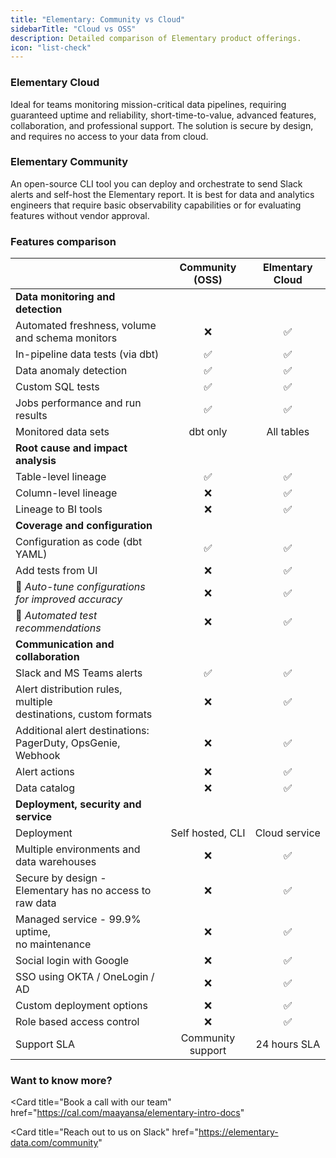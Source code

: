 ```yaml
---
title: "Elementary: Community vs Cloud"
sidebarTitle: "Cloud vs OSS"
description: Detailed comparison of Elementary product offerings. 
icon: "list-check"
---
```


### Elementary Cloud
Ideal for teams monitoring mission-critical data pipelines, requiring guaranteed uptime and reliability, short-time-to-value, advanced features, collaboration, and professional support. The solution is secure by design, and requires no access to your data from cloud.

### Elementary Community
An open-source CLI tool you can deploy and orchestrate to send Slack alerts and self-host the Elementary report. It is best for data and analytics engineers that require basic observability capabilities or for evaluating features without vendor approval.

### Features comparison

|                                                                       |   Community (OSS)   |  Elmentary Cloud  |
|-----------------------------------------------------------------------|:-------------------:|:-----------------:|
| **Data monitoring and detection**                                     |                     |                   |
| Automated freshness, volume <br/> and schema monitors                 |          ❌          |         ✅         |
| In-pipeline data tests (via dbt)                                      |          ✅          |         ✅         |
| Data anomaly detection                                                |          ✅          |         ✅         |
| Custom SQL tests                                                      |          ✅          |         ✅         |
| Jobs performance and run results                                      |          ✅          |         ✅         |
| Monitored data sets                                                   |      dbt only       |    All tables     |
| **Root cause and impact analysis**                                    |                     |                   |
| Table-level lineage                                                   |          ✅          |         ✅         |
| Column-level lineage                                                  |          ❌          |         ✅         |
| Lineage to BI tools                                                   |          ❌          |         ✅         |
| **Coverage and configuration**                                        |                     |                   |
| Configuration as code (dbt YAML)                                      |          ✅          |         ✅         |
| Add tests from UI                                                     |          ❌          |         ✅         |
| 🚧 *Auto-tune configurations <br/> for improved accuracy*             |          ❌          |         ✅         |
| 🚧 *Automated test recommendations*                                   |          ❌          |         ✅         |
| **Communication and collaboration**                                   |                     |                   |
| Slack and MS Teams alerts                                             |          ✅          |         ✅         |
| Alert distribution rules, multiple <br/> destinations, custom formats |          ❌          |         ✅         |
| Additional alert destinations: <br/> PagerDuty, OpsGenie, Webhook     |          ❌          |         ✅         |
| Alert actions                                                    |          ❌          |         ✅         |
| Data catalog                                                          |          ❌          |         ✅         |
| **Deployment, security and service**                                  |                     |                   |
| Deployment                                                            |  Self hosted, CLI   |   Cloud service   |
| Multiple environments and data warehouses                             |          ❌          |         ✅         |
| Secure by design - <br/> Elementary has no access to raw data         |          ❌          |         ✅         |
| Managed service - 99.9% uptime,<br/> no maintenance                   |          ❌          |         ✅         |
| Social login with Google                                              |          ❌          |         ✅         |
| SSO using OKTA / OneLogin / AD                                        |          ❌          |         ✅         |
| Custom deployment options                                             |          ❌          |         ✅         |
| Role based access control                                        |          ❌          |         ✅         |
| Support SLA                                                           |  Community support  |   24 hours SLA    |


### Want to know more?

<Card
title="Book a call with our team"
href="https://cal.com/maayansa/elementary-intro-docs"
></Card>
<Card
title="Reach out to us on Slack"
href="https://elementary-data.com/community"
></Card>

